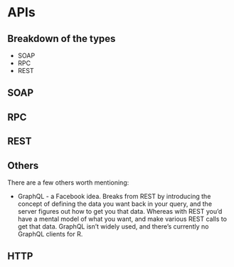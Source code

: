 # APIs

## Breakdown of the types

* SOAP
* RPC
* REST

## SOAP

## RPC

## REST

## Others

There are a few others worth mentioning:

* GraphQL - a Facebook idea. Breaks from REST by introducing the concept
of defining the data you want back in your query, and the server figures
out how to get you that data. Whereas with REST you'd have a mental model
of what you want, and make various REST calls to get that data. GraphQL
isn't widely used, and there's currently no GraphQL clients for R.

## HTTP


